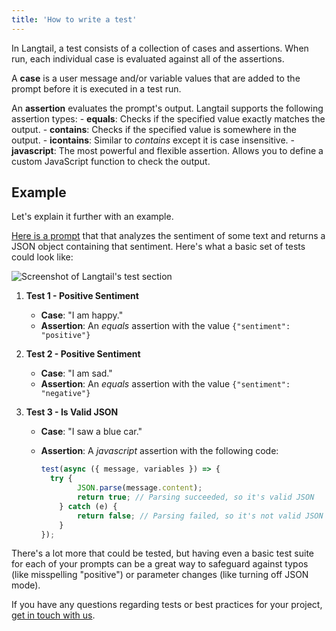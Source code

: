 ```yaml
---
title: 'How to write a test'
---
```


In Langtail, a test consists of a collection of cases and assertions. When run, each individual case is evaluated against all of the assertions.

A **case** is a user message and/or variable values that are added to the prompt before it is executed in a test run.

An **assertion** evaluates the prompt's output. Langtail supports the following assertion types:
    - **equals**: Checks if the specified value exactly matches the output.
    - **contains**: Checks if the specified value is somewhere in the output.
    - **icontains**: Similar to *contains* except it is case insensitive.
    - **javascript**: The most powerful and flexible assertion. Allows you to define a custom JavaScript function to check the output.

## Example

Let's explain it further with an example.

[Here is a prompt](https://app.langtail.com/playground?shareid=U_-cFxHZwq) that that analyzes the sentiment of some text and returns a JSON object containing that sentiment. Here's what a basic set of tests could look like:

![Screenshot of Langtail's test section](/images/tests/write-test/screenshot.png)

1. **Test 1 - Positive Sentiment**
    - **Case**: "I am happy."
    - **Assertion**: An *equals* assertion with the value `{"sentiment": "positive"}`

1. **Test 2 - Positive Sentiment**
    - **Case**: "I am sad."
    - **Assertion**: An *equals* assertion with the value `{"sentiment": "negative"}`

1. **Test 3 - Is Valid JSON**
    - **Case**: "I saw a blue car."
    - **Assertion**: A *javascript* assertion with the following code:

        ```javascript
        test(async ({ message, variables }) => {
          try {
                JSON.parse(message.content);
                return true; // Parsing succeeded, so it's valid JSON
            } catch (e) {
                return false; // Parsing failed, so it's not valid JSON
            }
        });
        ```

There's a lot more that could be tested, but having even a basic test suite for each of your prompts can be a great way to safeguard against typos (like misspelling "positive") or parameter changes (like turning off JSON mode).

If you have any questions regarding tests or best practices for your project, [get in touch with us](../../support/get-help).
